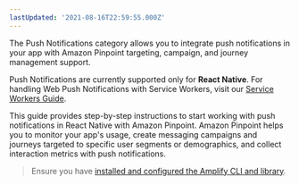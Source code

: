 ```yaml
---
lastUpdated: '2021-08-16T22:59:55.000Z'
---
```

The Push Notifications category allows you to integrate push notifications in your app with Amazon Pinpoint targeting, campaign, and journey management support.

<Callout>

Push Notifications are currently supported only for **React Native**. For handling Web Push Notifications with Service Workers, visit our [Service Workers Guide](/lib/utilities/serviceworker#handling-a-push-notification).

</Callout>

This guide provides step-by-step instructions to start working with push notifications in React Native with Amazon Pinpoint. Amazon Pinpoint helps you to monitor your app's usage, create messaging campaigns and journeys targeted to specific user segments or demographics, and collect interaction metrics with push notifications. 

> Ensure you have [installed and configured the Amplify CLI and library](/cli/start/install).

